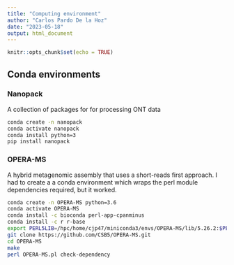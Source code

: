 ```yaml
---
title: "Computing environment"
author: "Carlos Pardo De la Hoz"
date: "2023-05-18"
output: html_document
---
```


```r
knitr::opts_chunk$set(echo = TRUE)
```

## Conda environments

### Nanopack
A collection of packages for for processing ONT data
```bash
conda create -n nanopack
conda activate nanopack
conda install python=3
pip install nanopack
```

### OPERA-MS
A hybrid metagenomic assembly that uses a short-reads first approach. I had to create a a conda environment which wraps the perl module dependencies required, but it worked.
```bash
conda create -n OPERA-MS python=3.6
conda activate OPERA-MS
conda install -c bioconda perl-app-cpanminus
conda install -c r r-base
export PERL5LIB=/hpc/home/cjp47/miniconda3/envs/OPERA-MS/lib/5.26.2:$PERL5LIB
git clone https://github.com/CSB5/OPERA-MS.git
cd OPERA-MS
make
perl OPERA-MS.pl check-dependency
```

